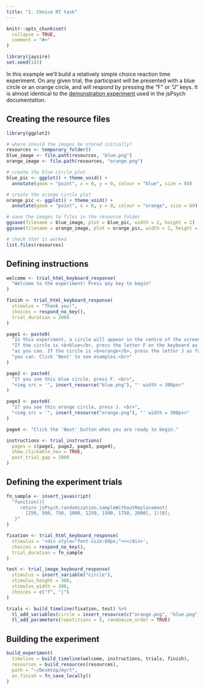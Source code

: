 ```yaml
---
title: "1. Choice RT task"
---
```


```r
knitr::opts_chunk$set(
  collapse = TRUE,
  comment = "#>"
)
```

```r
library(jaysire)
set.seed(143)
```

In this example we'll build a relatively simple choice reaction time experiment. On any given trial, the participant will be presented with a blue circle or an orange circle, and will respond by pressing the "F" or "J" keys. It is almost identical to the [demonstration experiment](https://www.jspsych.org/tutorials/rt-task/) used in the jsPsych documentation. 

## Creating the resource files

```r
library(ggplot2)

# where should the images be stored initially?
resources <- temporary_folder()  
blue_image <- file.path(resources, "blue.png")
orange_image <- file.path(resources, "orange.png")

# create the blue circle plot
blue_pic <- ggplot() + theme_void() +
  annotate(geom = "point", x = 0, y = 0, colour = "blue", size = 60)

# create the orange circle plot
orange_pic <- ggplot() + theme_void() +
  annotate(geom = "point", x = 0, y = 0, colour = "orange", size = 60)

# save the images to files in the resource folder
ggsave(filename = blue_image, plot = blue_pic, width = 2, height = 2)
ggsave(filename = orange_image, plot = orange_pic, width = 2, height = 2)

# check that it worked
list.files(resources)
```


## Defining instructions

```r
welcome <- trial_html_keyboard_response(
  "Welcome to the experiment! Press any key to begin"
)

finish <- trial_html_keyboard_response(
  stimulus = "Thank you!", 
  choices = respond_no_key(),
  trial_duration = 2000
)

page1 <- paste0(
  "In this experiment, a circle will appear in the centre of the screen. ",
  "If the circle is <b>blue</b>, press the letter F on the keyboard as fast ",
  "as you can. If the circle is <b>orange</b>, press the letter J as fast as",
  "you can. Click 'Next' to see examples.<br>"
)

page2 <- paste0(
  "If you see this blue circle, press F. <br>", 
  "<img src = '", insert_resource("blue.png"), "' width = 300px>"
)

page3 <- paste0(
  "If you see this orange circle, press J. <br>", 
  "<img src = '", insert_resource("orange.png"), "' width = 300px>"
)

page4 <- "Click the 'Next' button when you are ready to begin."

instructions <- trial_instructions(
  pages = c(page1, page2, page3, page4), 
  show_clickable_nav = TRUE,
  post_trial_gap = 2000
)
```

## Defining the experiment trials

```r
fn_sample <- insert_javascript(
  "function(){
     return jsPsych.randomization.sampleWithoutReplacement(
       [250, 500, 750, 1000, 1250, 1500, 1750, 2000], 1)[0];
   }"
)

fixation <- trial_html_keyboard_response(
  stimulus = '<div style="font-size:60px;">+</div>',
  choices = respond_no_key(),
  trial_duration = fn_sample
)

test <- trial_image_keyboard_response(
  stimulus = insert_variable("circle"), 
  stimulus_height = 300,
  stimulus_width = 300,
  choices = c("f", "j")
)

trials <- build_timeline(fixation, test) %>%
  tl_add_variables(circle = insert_resource(c("orange.png", "blue.png"))) %>%
  tl_add_parameters(repetitions = 5, randomize_order = TRUE)
```


## Building the experiment

```r
build_experiment(
  timeline = build_timeline(welcome, instructions, trials, finish),
  resources = build_resources(resources),
  path = "~/Desktop/myrt",
  on_finish = fn_save_locally()
)
```
